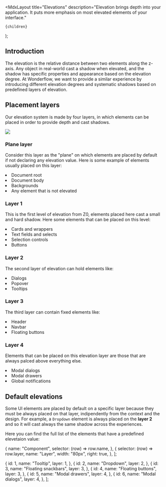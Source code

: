 
  <MdxLayout
    title="Elevations"
    description="Elevation brings depth into your application. It puts more emphasis on most elevated elements of your interface."
  >
    {children}
  </MdxLayout>
);

## Introduction

The elevation is the relative distance between two elements along the z-axis. Any object in real-world cast a shadow when elevated, and the shadow has specific properties and appearance based on the elevation degree. At Wonderflow, we want to provide a similar experience by introducing different elevation degrees and systematic shadows based on predefined layers of elevation.

## Placement layers

Our elevation system is made by four layers, in which elements can be placed in order to provide depth and cast shadows.

<img
  loading="lazy"
  decoding="async"
  src="/design/elevations/elevation-axis.svg"
/>

### Plane layer

Consider this layer as the "plane" on which elements are placed by default if not declaring any elevation value. Here is some example of elements usually placed on this layer:

<List marker="arrow-right" markerColor="var(--highlight-green-foreground)">
  <li>Document root</li>
  <li>Document body</li>
  <li>Backgrounds</li>
  <li>Any element that is not elevated</li>
</List>

### Layer 1

This is the first level of elevation from Z0, elements placed here cast a small and hard shadow. Here some elements that can be placed on this level:

<List marker="arrow-right" markerColor="var(--highlight-green-foreground)">
  <li>Cards and wrappers</li>
  <li>Text fields and selects</li>
  <li>Selection controls</li>
  <li>Buttons</li>
</List>

### Layer 2

The second layer of elevation can hold elements like:

<List marker="arrow-right" markerColor="var(--highlight-green-foreground)">
  <li>Dialogs</li>
  <li>Popover</li>
  <li>Tooltips</li>
</List>

### Layer 3

The third layer can contain fixed elements like:

<List marker="arrow-right" markerColor="var(--highlight-green-foreground)">
  <li>Header</li>
  <li>Navbar</li>
  <li>Floating buttons</li>
</List>

### Layer 4

Elements that can be placed on this elevation layer are those that are always palced above everything else.

<List marker="arrow-right" markerColor="var(--highlight-green-foreground)">
  <li>Modal dialogs</li>
  <li>Modal drawers</li>
  <li>Global notifications</li>
</List>

## Default elevations

Some UI elements are placed by default on a specific layer because they must be always placed on that layer, indipendently from the context and the design. For example, a `Dropdown` element is always placed on the **layer 2** and so it will cast always the same shadow across the experiences.

Here you can find the full list of the elements that have a predefined elevetaion value:

  {
    name: "Component",
    selector: (row) => row.name,
  },
  {
    selector: (row) => row.layer,
    name: "Layer",
    width: "80px",
    right: true,
  },
];

  {
    id: 1,
    name: "Tooltip",
    layer: 1,
  },
  {
    id: 2,
    name: "Dropdown",
    layer: 2,
  },
  {
    id: 3,
    name: "Floating snackbars",
    layer: 3,
  },
  {
    id: 4,
    name: "Floating buttons",
    layer: 3,
  },
  {
    id: 5,
    name: "Modal drawers",
    layer: 4,
  },
  {
    id: 6,
    name: "Modal dialogs",
    layer: 4,
  },
];

<Table columns={columns} data={data} />
